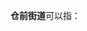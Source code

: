 '''仓前街道'''可以指：
{{PRC admin/disambig|33/01/10/012/000|35/01/04/001/000}}
{{disambig|cat=四字乡级行政区划消歧义}}